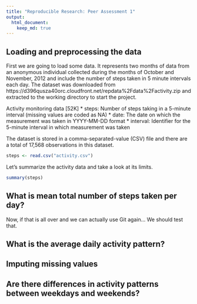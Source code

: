 ```yaml
---
title: "Reproducible Research: Peer Assessment 1"
output: 
  html_document:
    keep_md: true
---
```



## Loading and preprocessing the data

First we are going to load some data. It represents two months of data from an anonymous individual collected during the months of October and November, 2012 and include the number of steps taken in 5 minute intervals each day.  The dataset was downloaded from https://d396qusza40orc.cloudfront.net/repdata%2Fdata%2Factivity.zip and extracted to the working directory to start the project.

Activity monitoring data [52K]
 * steps: Number of steps taking in a 5-minute interval (missing values are coded as NA)
 * date: The date on which the measurement was taken in YYYY-MM-DD format
 * interval: Identifier for the 5-minute interval in which measurement was taken

The dataset is stored in a comma-separated-value (CSV) file and there are a total of 17,568 observations in this dataset.

```r
steps <- read.csv("activity.csv")
```

Let's summarize the activity data and take a look at its limits.

```r
summary(steps)
```


## What is mean total number of steps taken per day?

Now, if that is all over and we can actually use Git again...   We should test that.



## What is the average daily activity pattern?



## Imputing missing values



## Are there differences in activity patterns between weekdays and weekends?
